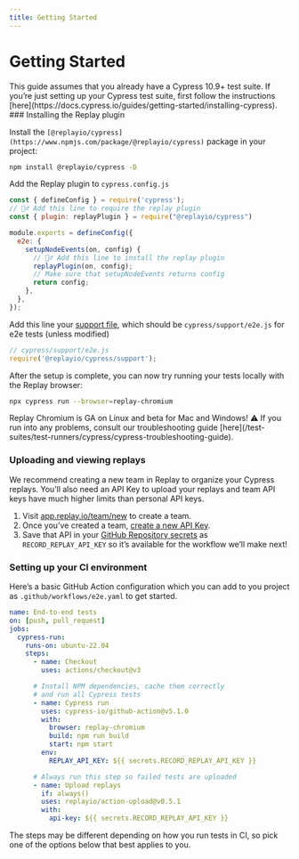 ```yaml
---
title: Getting Started
---
```


# Getting Started

<Callout type="info" emoji="💡">
This guide assumes that you already have a Cypress 10.9+ test suite. If you’re just setting up your Cypress test suite, first follow the instructions [here](https://docs.cypress.io/guides/getting-started/installing-cypress).
</Callout>

<Steps>
### Installing the Replay plugin

Install the `[@replayio/cypress](https://www.npmjs.com/package/@replayio/cypress)` package in your project:

```bash
npm install @replayio/cypress -D
```

Add the Replay plugin to `cypress.config.js`

```jsx
const { defineConfig } = require('cypress');
// 🙋‍♂️ Add this line to require the replay plugin
const { plugin: replayPlugin } = require("@replayio/cypress")

module.exports = defineConfig({
  e2e: {
    setupNodeEvents(on, config) {
      // 🙋‍♂️ Add this line to install the replay plugin
      replayPlugin(on, config);
      // Make sure that setupNodeEvents returns config
      return config;
    },
  },
});
```

Add this line your [support file](https://docs.cypress.io/guides/references/configuration#e2e), which should be `cypress/support/e2e.js` for e2e tests (unless modified)

```jsx
// cypress/support/e2e.js
require('@replayio/cypress/support');
```

After the setup is complete, you can now try running your tests locally with the Replay browser:

```bash
npx cypress run --browser=replay-chromium
```

<Callout type="info" emoji="🚧">
Replay Chromium is GA on Linux and beta for Mac and Windows!
</Callout>

<Callout type="warning" emoji="💡">
⚠️ If you run into any problems, consult our troubleshooting guide [here](/test-suites/test-runners/cypress/cypress-troubleshooting-guide).
</Callout>

### Uploading and viewing replays

We recommend creating a new team in Replay to organize your Cypress replays. You’ll also need an API Key to upload your replays and team API keys have much higher limits than personal API keys.

1. Visit [app.replay.io/team/new](http://app.replay.io/team/new) to create a team.
2. Once you’ve created a team, [create a new API Key](/getting-started/teams-admin/team-settings).
3. Save that API in your [GitHub Repository secrets](https://docs.github.com/en/actions/security-guides/encrypted-secrets) as `RECORD_REPLAY_API_KEY` so it’s available for the workflow we’ll make next!

### Setting up your CI environment

Here’s a basic GitHub Action configuration which you can add to you project as `.github/workflows/e2e.yaml` to get started.

```yaml
name: End-to-end tests
on: [push, pull_request]
jobs:
  cypress-run:
    runs-on: ubuntu-22.04
    steps:
      - name: Checkout
        uses: actions/checkout@v3

      # Install NPM dependencies, cache them correctly
      # and run all Cypress tests
      - name: Cypress run
        uses: cypress-io/github-action@v5.1.0
        with:
          browser: replay-chromium
          build: npm run build
          start: npm start
        env:
          REPLAY_API_KEY: ${{ secrets.RECORD_REPLAY_API_KEY }}

      # Always run this step so failed tests are uploaded
      - name: Upload replays
        if: always()
        uses: replayio/action-upload@v0.5.1
        with:
          api-key: ${{ secrets.RECORD_REPLAY_API_KEY }}
```
</Steps>

The steps may be different depending on how you run tests in CI, so pick one of the options below that best applies to you.